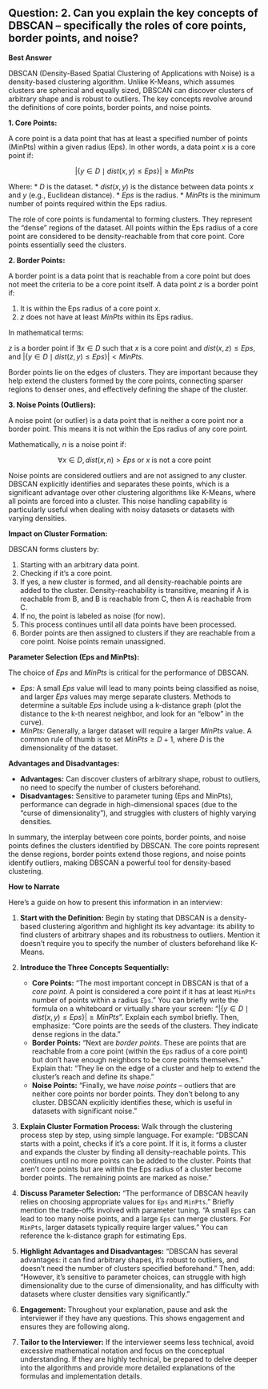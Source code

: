 ## Question: 2. Can you explain the key concepts of DBSCAN – specifically the roles of core points, border points, and noise?

**Best Answer**

DBSCAN (Density-Based Spatial Clustering of Applications with Noise) is a density-based clustering algorithm. Unlike K-Means, which assumes clusters are spherical and equally sized, DBSCAN can discover clusters of arbitrary shape and is robust to outliers. The key concepts revolve around the definitions of core points, border points, and noise points.

**1. Core Points:**

A core point is a data point that has at least a specified number of points (MinPts) within a given radius (Eps). In other words, a data point $x$ is a core point if:

$$
| \{ y \in D \mid dist(x, y) \leq Eps \} | \geq MinPts
$$

Where:
*   $D$ is the dataset.
*   $dist(x, y)$ is the distance between data points $x$ and $y$ (e.g., Euclidean distance).
*   $Eps$ is the radius.
*   $MinPts$ is the minimum number of points required within the Eps radius.

The role of core points is fundamental to forming clusters. They represent the "dense" regions of the dataset. All points within the Eps radius of a core point are considered to be density-reachable from that core point. Core points essentially seed the clusters.

**2. Border Points:**

A border point is a data point that is reachable from a core point but does not meet the criteria to be a core point itself. A data point $z$ is a border point if:

1.  It is within the Eps radius of a core point $x$.
2.  $z$ does not have at least $MinPts$ within its Eps radius.

In mathematical terms:

$z$ is a border point if $\exists x \in D$ such that $x$ is a core point and $dist(x, z) \leq Eps$, and $| \{ y \in D \mid dist(z, y) \leq Eps \} | < MinPts$.

Border points lie on the edges of clusters. They are important because they help extend the clusters formed by the core points, connecting sparser regions to denser ones, and effectively defining the shape of the cluster.

**3. Noise Points (Outliers):**

A noise point (or outlier) is a data point that is neither a core point nor a border point. This means it is not within the Eps radius of any core point.

Mathematically, $n$ is a noise point if:

$$
\forall x \in D, dist(x, n) > Eps \text{ or } x \text{ is not a core point}
$$

Noise points are considered outliers and are not assigned to any cluster. DBSCAN explicitly identifies and separates these points, which is a significant advantage over other clustering algorithms like K-Means, where all points are forced into a cluster.  This noise handling capability is particularly useful when dealing with noisy datasets or datasets with varying densities.

**Impact on Cluster Formation:**

DBSCAN forms clusters by:

1.  Starting with an arbitrary data point.
2.  Checking if it's a core point.
3.  If yes, a new cluster is formed, and all density-reachable points are added to the cluster. Density-reachability is transitive, meaning if A is reachable from B, and B is reachable from C, then A is reachable from C.
4.  If no, the point is labeled as noise (for now).
5.  This process continues until all data points have been processed.
6.  Border points are then assigned to clusters if they are reachable from a core point. Noise points remain unassigned.

**Parameter Selection (Eps and MinPts):**

The choice of $Eps$ and $MinPts$ is critical for the performance of DBSCAN.

*   *Eps:* A small $Eps$ value will lead to many points being classified as noise, and larger $Eps$ values may merge separate clusters. Methods to determine a suitable $Eps$ include using a k-distance graph (plot the distance to the k-th nearest neighbor, and look for an "elbow" in the curve).
*   *MinPts:* Generally, a larger dataset will require a larger $MinPts$ value.  A common rule of thumb is to set $MinPts \geq D + 1$, where $D$ is the dimensionality of the dataset.

**Advantages and Disadvantages:**

*   **Advantages:** Can discover clusters of arbitrary shape, robust to outliers, no need to specify the number of clusters beforehand.
*   **Disadvantages:** Sensitive to parameter tuning (Eps and MinPts), performance can degrade in high-dimensional spaces (due to the "curse of dimensionality"), and struggles with clusters of highly varying densities.

In summary, the interplay between core points, border points, and noise points defines the clusters identified by DBSCAN. The core points represent the dense regions, border points extend those regions, and noise points identify outliers, making DBSCAN a powerful tool for density-based clustering.

**How to Narrate**

Here's a guide on how to present this information in an interview:

1.  **Start with the Definition:**  Begin by stating that DBSCAN is a density-based clustering algorithm and highlight its key advantage: its ability to find clusters of arbitrary shapes and its robustness to outliers.  Mention it doesn't require you to specify the number of clusters beforehand like K-Means.

2.  **Introduce the Three Concepts Sequentially:**
    *   **Core Points:**  "The most important concept in DBSCAN is that of a *core point*.  A point is considered a core point if it has at least `MinPts` number of points within a radius `Eps`."  You can briefly write the formula on a whiteboard or virtually share your screen: "$| \{ y \in D \mid dist(x, y) \leq Eps \} | \geq MinPts$".  Explain each symbol briefly. Then, emphasize: "Core points are the seeds of the clusters. They indicate dense regions in the data."
    *   **Border Points:** "Next are *border points*.  These are points that are reachable from a core point (within the `Eps` radius of a core point) but don't have enough neighbors to be core points themselves." Explain that:  "They lie on the edge of a cluster and help to extend the cluster's reach and define its shape."
    *   **Noise Points:** "Finally, we have *noise points* – outliers that are neither core points nor border points. They don't belong to any cluster.  DBSCAN explicitly identifies these, which is useful in datasets with significant noise."

3.  **Explain Cluster Formation Process:** Walk through the clustering process step by step, using simple language. For example: "DBSCAN starts with a point, checks if it's a core point. If it is, it forms a cluster and expands the cluster by finding all density-reachable points.  This continues until no more points can be added to the cluster.  Points that aren't core points but are within the Eps radius of a cluster become border points. The remaining points are marked as noise."

4.  **Discuss Parameter Selection:** "The performance of DBSCAN heavily relies on choosing appropriate values for `Eps` and `MinPts`."  Briefly mention the trade-offs involved with parameter tuning. "A small `Eps` can lead to too many noise points, and a large `Eps` can merge clusters.  For `MinPts`, larger datasets typically require larger values." You can reference the k-distance graph for estimating Eps.

5.  **Highlight Advantages and Disadvantages:**  "DBSCAN has several advantages: it can find arbitrary shapes, it's robust to outliers, and doesn't need the number of clusters specified beforehand." Then, add: "However, it's sensitive to parameter choices, can struggle with high dimensionality due to the curse of dimensionality, and has difficulty with datasets where cluster densities vary significantly."

6.  **Engagement:** Throughout your explanation, pause and ask the interviewer if they have any questions. This shows engagement and ensures they are following along.

7.  **Tailor to the Interviewer:** If the interviewer seems less technical, avoid excessive mathematical notation and focus on the conceptual understanding. If they are highly technical, be prepared to delve deeper into the algorithms and provide more detailed explanations of the formulas and implementation details.
